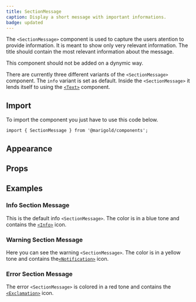 ```yaml
---
title: SectionMessage
caption: Display a short message with important informations.
badge: updated
---
```


The `<SectionMessage>` component is used to capture the users atention to provide information. It is meant to show only very relevant information. The title should contain the most relevant information about the message.

This component should not be added on a dynymic way.

There are currently three different variants of the `<SectionMessage>` component. The `info` variant is set as default. Inside the `<SectionMessage>` it lends itself to using the [`<Text>`](/componentss/text/) component.

## Import

To import the component you just have to use this code below.

```tsx
import { SectionMessage } from '@marigold/components';
```

## Appearance

<AppearanceTable component={title} />

## Props

<PropsTable component={title} />

## Examples

### Info Section Message

This is the default info `<SectionMessage>`. The color is in a blue tone and contains the [`<Info>`](/concepts/icons/#info) icon.

<ComponentDemo file="./section-message-info.demo.tsx" />

### Warning Section Message

Here you can see the warning `<SectionMessage>`. The color is in a yellow tone and contains the[`<Notification>`](/concepts/icons/#info) icon.

<ComponentDemo file="./section-message-warn.demo.tsx" />

### Error Section Message

The error `<SectionMessage>` is colored in a red tone and contains the [`<Exclamation>`](/concepts/icons/#info) icon.

<ComponentDemo file="./section-message-error.demo.tsx" />
